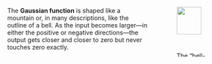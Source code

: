 

:::: {.columns}

::: {.column width="70%"}
The **Gaussian function** is shaped like a mountain or, in many descriptions, like the outline of a bell. As the input becomes larger---in either the positive or negative directions---the output gets closer and closer to zero but never touches zero exactly.
:::


::: {.column width="5%"}
:::

::: {.column width="25%"}
::: {#fig-gaussian-pb .lightbox}
![](www/pb-gauss-gg.png){width="70%"}

The "bell-shaped" Gaussian function.
:::

:::

::::